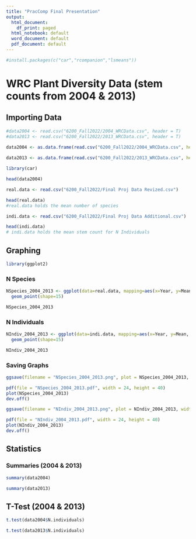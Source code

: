 ```yaml
---
title: "PracComp Final Presentation"
output:
  html_document:
    df_print: paged
  html_notebook: default
  word_document: default
  pdf_document: default
---
```


```r
#install.packages(c("car","rcompanion","lsmeans"))
```

# WRC Plant Diversity Data (stem counts from 2004 & 2013)

## Importing Data

```r
#data2004 <- read.csv("6200_Fall2022/2004_WRCData.csv", header = T)
#data2013 <- read.csv("6200_Fall2022/2013_WRCData.csv", header = T)
```

```r
data2004 <- as.data.frame(read.csv("6200_Fall2022/2004_WRCData.csv", header = T))
                          
data2013 <- as.data.frame(read.csv("6200_Fall2022/2013_WRCData.csv", header = T))

library(car)
```

```r
head(data2004)
```

```r
real.data <- read.csv("6200_Fall2022/Final Proj Data Revized.csv")
```

```r
head(real.data)
#real.data holds the mean number of species
```

```r
indi.data <- read.csv("6200_Fall2022/Final Proj Data Additional.csv")
```

```r
head(indi.data)
# indi.data holds the mean stem count for N Individuals
```

## Graphing

```r
library(ggplot2)
```

### N Species
```r
NSpecies_2004_2013 <- ggplot(data=real.data, mapping=aes(x=Year, y=Mean, by= Treatment, color= Treatment)) + geom_line() +
  geom_point(shape=15)
```

```r
NSpecies_2004_2013
```

### N Individuals
```r
NIndiv_2004_2013 <- ggplot(data=indi.data, mapping=aes(x=Year, y=Mean, by= Treatment, color= Treatment)) + geom_line() +
  geom_point(shape=15)
```

```r
NIndiv_2004_2013
```
### Saving Graphs
```r
ggsave(filename = "NSpecies_2004_2013.png", plot = NSpecies_2004_2013, width = 24, height = 40, dpi = 300, units = "cm")
```


```r
pdf(file = "NSpecies_2004_2013.pdf", width = 24, height = 40)
plot(NSpecies_2004_2013)
dev.off()
```

```r
ggsave(filename = "NIndiv_2004_2013.png", plot = NIndiv_2004_2013, width = 24, height = 40, dpi = 300, units = "cm")
```

```r
pdf(file = "NIndiv_2004_2013.pdf", width = 24, height = 40)
plot(NIndiv_2004_2013)
dev.off()
```

## Statistics

### Summaries (2004 & 2013)

```r
summary(data2004)
```
  
```r
summary(data2013)
```
  
## T-Test (2004 & 2013)

```r
t.test(data2004$N.individuals)
```

```r
t.test(data2013$N.individuals)
```



